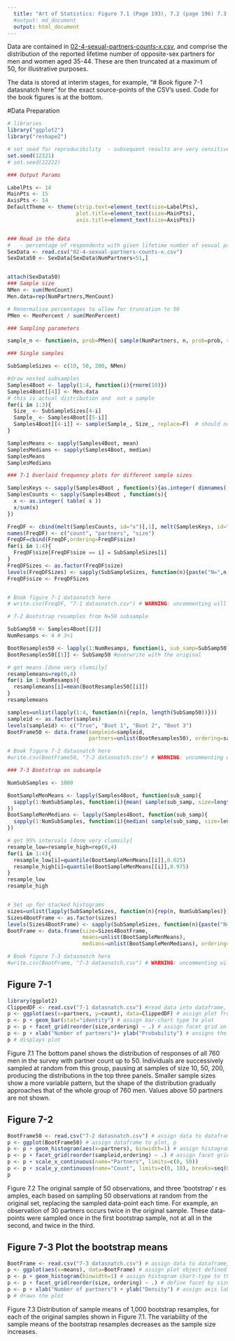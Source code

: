 ```yaml
---
  title: "Art of Statistics: Figure 7.1 (Page 193), 7.2 (page 196) 7.3 (page 198) Sexual Partners Bootstrap"
  #output: md_document
  output: html_document
---
```


Data are contained in [02-4-sexual-partners-counts-x.csv](02-4-sexual-partners-counts-x.csv), and comprise the distribution of the reported lifetime number of opposite-sex partners for men and women aged 35-44.  These are then truncated at a maximum of 50, for illustrative purposes.

The data is stored at interim stages, for example, "# Book figure 7-1 datasnatch here" for the exact source-points of the CSV's used.  Code for the book figures is at the bottom.

#Data Preparation

```r
# libraries
library("ggplot2")
library("reshape2")

# set seed for reproducibility  - subsequent results are very sensitive to this seed!!
set.seed(12321)
# set.seed(22222)   

### Output Params

LabelPts <- 14
MainPts <- 15
AxisPts <- 14
DefaultTheme <- theme(strip.text=element_text(size=LabelPts), 
                      plot.title=element_text(size=MainPts),
                      axis.title=element_text(size=AxisPts))


### Read in the data 
#   - percentage of respondents with given lifetime number of sexual parteners
SexData <- read.csv("02-4-sexual-partners-counts-x.csv")
SexData50 <- SexData[SexData$NumPartners<51,]


attach(SexData50)
### Sample size
NMen <- sum(MenCount)
Men.data=rep(NumPartners,MenCount)

# Renormalise percentages to allow for truncation to 50
PMen <- MenPercent / sum(MenPercent)

### Sampling parameters

sample_n <- function(n, prob=PMen){ sample(NumPartners, n, prob=prob, replace=TRUE) } # sample n with replacement from data distribution

### Single samples

SubSampleSizes <- c(10, 50, 200, NMen)

#draw nested subsamples
Samples4Boot <- lapply(1:4, function(i){rnorm(10)})
Samples4Boot[[4]] <- Men.data  
# this is actual distribution and  not a sample
for(i in 1:3){
  Size_ <- SubSampleSizes[4-i]
  Sample_ <- Samples4Boot[[5-i]]
  Samples4Boot[[4-i]] <- sample(Sample_, Size_, replace=F)  # should not be with replacement
}

SamplesMeans <- sapply(Samples4Boot, mean)
SamplesMedians <- sapply(Samples4Boot, median)
SamplesMeans
SamplesMedians

### 7-1 Overlaid frequency plots for different sample sizes

SamplesKeys <- sapply(Samples4Boot , function(s){as.integer( dimnames( table( s ) )[[1]] )} )
SamplesCounts <- sapply(Samples4Boot , function(s){ 
  x <- as.integer( table( s ))
  x/sum(x)
})

FreqDF <- cbind(melt(SamplesCounts, id="x")[,1], melt(SamplesKeys, id="x"))
names(FreqDF) <- c("count", "partners", "size")
FreqDF=cbind(FreqDF,ordering=FreqDF$size)
for(i in 1:4){
  FreqDF$size[FreqDF$size == i] = SubSampleSizes[i]
}
FreqDFSizes <- as.factor(FreqDF$size)
levels(FreqDFSizes) <- sapply(SubSampleSizes, function(n){paste("N=",n,sep="")})
FreqDF$size <- FreqDFSizes


# Book figure 7-1 datasnatch here
# write.csv(FreqDF, "7-1 datasnatch.csv") # WARNING: uncommenting will overwrite existing file and lose alterations to appropriately label and reorder

# 7-2 Bootstrap resamples from N=50 subsample

SubSamp50 <- Samples4Boot[[2]]
NumResamps <- 4 # 3+1 

BootResamples50 <- lapply(1:NumResamps, function(i, sub_samp=SubSamp50){sample(sub_samp, size=length(sub_samp), replace=TRUE)})
BootResamples50[[1]] <- SubSamp50 #overwrite with the original

# get means [done very clumsily]
resamplemeans=rep(0,4)
for(i in 1:NumResamps){
  resamplemeans[i]=mean(BootResamples50[[i]])
}
resamplemeans

samples=unlist(lapply(1:4, function(n){rep(n, length(SubSamp50))}))
sampleid <- as.factor(samples)
levels(sampleid) <- c("True", "Boot 1", "Boot 2", "Boot 3")
BootFrame50 <- data.frame(sampleid=sampleid, 
                          partners=unlist(BootResamples50), ordering=samples )

# Book figure 7-2 datasnatch here
#write.csv(BootFrame50, "7-2 datasnatch.csv") # WARNING: uncommenting will overwrite existing file and lose alterations to appropriately label and reorder

### 7-3 Bootstrap on subsample

NumSubSamples <- 1000

BootSampleMenMeans <- lapply(Samples4Boot, function(sub_samp){
  sapply(1:NumSubSamples, function(i){mean( sample(sub_samp, size=length(sub_samp), replace=TRUE))} )
})
BootSampleMenMedians <- lapply(Samples4Boot, function(sub_samp){
  sapply(1:NumSubSamples, function(i){median( sample(sub_samp, size=length(sub_samp), replace=TRUE))} )
})

# get 95% intervals [done very clumsily]
resample_low=resample_high=rep(0,4)
for(i in 1:4){
  resample_low[i]=quantile(BootSampleMenMeans[[i]],0.025)
  resample_high[i]=quantile(BootSampleMenMeans[[i]],0.975)
}
resample_low
resample_high


# Set up for stacked histograms
sizes=unlist(lapply(SubSampleSizes, function(n){rep(n, NumSubSamples)}))
Sizes4BootFrame <- as.factor(sizes)
levels(Sizes4BootFrame) <- sapply(SubSampleSizes, function(n){paste("N=",n,sep="")})
BootFrame <- data.frame(size=Sizes4BootFrame,
                        means=unlist(BootSampleMenMeans),
                        medians=unlist(BootSampleMenMedians), ordering=sizes)

# Book figure 7-3 datasnatch here
#write.csv(BootFrame, "7-3 datasnatch.csv") # WARNING: uncommenting will overwrite existing file and lose alterations to appropriately label and reorder

```

## Figure 7-1

```r
library(ggplot2)
ClippedDF <- read.csv("7-1 datasnatch.csv") #read data into dataframe, ClippedDF
p <- ggplot(aes(x=partners, y=count), data=ClippedDF) # assign plot from dataset to p
p <- p + geom_bar(stat="identity") # assign bar-chart type to plot
p <- p + facet_grid(reorder(size,ordering) ~ .) # assign facet grid on size, with order defined by data column 'ordering'
p <- p + xlab("Number of partners")+ ylab("Probability") # assigns the axis labels
p # displays plot
```

Figure 7.1 The bottom panel shows the distribution of responses of all 760 men in the survey with partner count up to 50. Individuals are successively sampled at random from this group, pausing at samples of size 10, 50, 200, producing the distributions in the top three panels. Smaller sample sizes show a more variable pattern, but the shape of the distribution gradually approaches that of the whole group of 760 men. Values above 50 partners are not shown.


## Figure 7-2
```r

BootFrame50 <- read.csv("7-2 datasnatch.csv") # assign data to dataframe, BootFrame50
p <- ggplot(BootFrame50) # assign dataframe to plot, p
p <- p + geom_histogram(aes(x=partners), binwidth=1) # assign histogram chart-type to p
p <- p + facet_grid(reorder(sampleid,ordering) ~ .) # assign facet grid on size, with order defined by data column 'ordering' 
p <- p + scale_x_continuous(name="Partners", limits=c(0, 50))
p <- p + scale_y_continuous(name="Count", limits=c(0, 10), breaks=seq(0,10,2))
p
```

Figure 7.2 The original sample of 50 observations, and three 'bootstrap' r  es amples, each based on sampling 50 observations at random from the original set, replacing the sampled data-point each time. For example, an observation of 30 partners occurs twice in the original sample. These data-points were sampled once in the first bootstrap sample, not at all in the second, and twice in the third.

## Figure 7-3 Plot the bootstrap means

```r

BootFrame <- read.csv("7-3 datasnatch.csv") # assign data to dataframe, BootFrame
p <- ggplot(aes(x=means), data=BootFrame) # assign plot object defined by dataframe to p
p <- p + geom_histogram(binwidth=1) # assign histogram chart-type to the plot
p <- p + facet_grid(reorder(size, ordering) ~ .) # define facet by size on plot, with reordering defined by data column 'ordering'
p <- p + xlab("Number of partners") + ylab("Density") # assign axis labels
p # draws the plot
```

Figure 7.3 Distribution of sample means of 1,000 bootstrap resamples, for each of the original samples shown in Figure 7.1. The variability of the sample means of the bootstrap resamples decreases as the sample size increases.